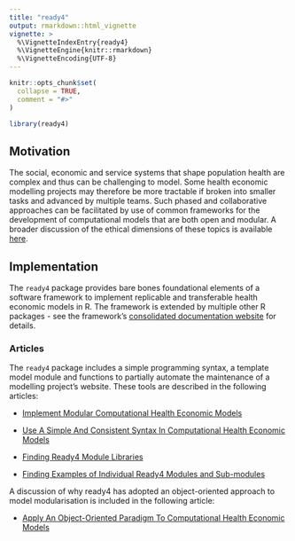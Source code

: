```yaml
---
title: "ready4"
output: rmarkdown::html_vignette
vignette: >
  %\VignetteIndexEntry{ready4}
  %\VignetteEngine{knitr::rmarkdown}
  %\VignetteEncoding{UTF-8}
---
```


```r
knitr::opts_chunk$set(
  collapse = TRUE,
  comment = "#>"
)
```

```r
library(ready4)
```

## Motivation
The social, economic and service systems that shape population health are complex and thus can be challenging to model. Some health economic modelling projects may therefore be more tractable if broken into smaller tasks and advanced by multiple teams. Such phased and collaborative approaches can be facilitated by use of common frameworks for the development of computational models that are both open and modular. A broader discussion of the ethical dimensions of these topics is available [here](https://arxiv.org/pdf/2403.17798.pdf).

## Implementation
The `ready4` package provides bare bones foundational elements of a software framework to implement replicable and transferable health economic models in R. The framework is extended by multiple other R packages - see the framework's [consolidated documentation website](https://www.ready4-dev.com/) for details. 

### Articles
The `ready4` package includes a simple programming syntax, a template model module  and functions to partially automate the maintenance of a modelling project's website. These tools are described in the following articles:

- [Implement Modular Computational Health Economic Models](V_01.html)

- [Use A Simple And Consistent Syntax In Computational Health Economic Models](V_02.html)

- [Finding Ready4 Module Libraries](V_04.html)

- [Finding Examples of Individual Ready4 Modules and Sub-modules](V_05.html)

A discussion of why ready4 has adopted an object-oriented approach to model modularisation is included in the following article:

- [Apply An Object-Oriented Paradigm To Computational Health Economic Models](V_03.html)


